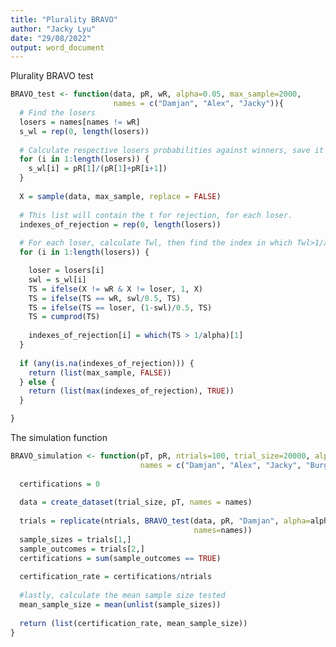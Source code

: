 ```yaml
---
title: "Plurality BRAVO"
author: "Jacky Lyu"
date: "29/08/2022"
output: word_document
---
```

Plurality BRAVO test
```r
BRAVO_test <- function(data, pR, wR, alpha=0.05, max_sample=2000,
                       names = c("Damjan", "Alex", "Jacky")){
  # Find the losers
  losers = names[names != wR]
  s_wl = rep(0, length(losers))
  
  # Calculate respective losers probabilities against winners, save it in a vector 
  for (i in 1:length(losers)) {
    s_wl[i] = pR[1]/(pR[1]+pR[i+1]) 
  }
  
  X = sample(data, max_sample, replace = FALSE)
  
  # This list will contain the t for rejection, for each loser. 
  indexes_of_rejection = rep(0, length(losers))
  
  # For each loser, calculate Twl, then find the index in which Twl>1/alpha
  for (i in 1:length(losers)) {

    loser = losers[i]
    swl = s_wl[i] 
    TS = ifelse(X != wR & X != loser, 1, X)
    TS = ifelse(TS == wR, swl/0.5, TS)
    TS = ifelse(TS == loser, (1-swl)/0.5, TS)
    TS = cumprod(TS)
    
    indexes_of_rejection[i] = which(TS > 1/alpha)[1]
  }
  
  if (any(is.na(indexes_of_rejection))) {
    return (list(max_sample, FALSE))
  } else {
    return (list(max(indexes_of_rejection), TRUE))
  }

}
```

The simulation function
```r
BRAVO_simulation <- function(pT, pR, ntrials=100, trial_size=20000, alpha=0.05, 
                             names = c("Damjan", "Alex", "Jacky", "Burger", "Fries")){
  
  certifications = 0
  
  data = create_dataset(trial_size, pT, names = names)
  
  trials = replicate(ntrials, BRAVO_test(data, pR, "Damjan", alpha=alpha, 
                                         names=names))
  sample_sizes = trials[1,]
  sample_outcomes = trials[2,]
  certifications = sum(sample_outcomes == TRUE)
  
  certification_rate = certifications/ntrials
  
  #lastly, calculate the mean sample size tested
  mean_sample_size = mean(unlist(sample_sizes))
  
  return (list(certification_rate, mean_sample_size))
}

```

